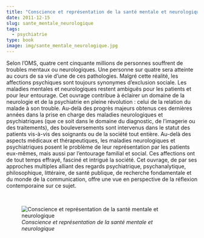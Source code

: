 ```yaml
---
title: "Conscience et représentation de la santé mentale et neurologique"
date: 2011-12-15
slug: sante_mentale_neurologique
tags:
  - psychiatrie
type: book
image: img/sante_mentale_neurologique.jpg
---
```


Selon l’OMS, quatre cent cinquante millions de personnes souffrent de troubles mentaux ou neurologiques.
Une personne sur quatre sera atteinte au cours de sa vie d’une de ces pathologies.
Malgré cette réalité, les affections psychiques sont toujours synonymes d’exclusion sociale.
Les maladies mentales et neurologiques restent ambiguës pour les patients et pour leur entourage.
Cet ouvrage contribue à éclairer un domaine de la neurologie et de la psychiatrie en pleine révolution : celui de la relation du malade à son trouble.
Au-delà des progrès majeurs obtenus ces dernières années dans la prise en charge des maladies neurologiques et psychiatriques (que ce soit dans le domaine du diagnostic, de l’imagerie ou des traitements), des bouleversements sont intervenus dans le statut des patients vis-à-vis des soignants ou de la société tout entière.
Au-delà des aspects médicaux et thérapeutiques, les maladies neurologiques et psychiatriques posent le problème de leur représentation par les patients eux-mêmes, mais aussi par l’entourage familial et social.
Ces affections ont de tout temps effrayé, fasciné et intrigué la société.
Cet ouvrage, de par ses approches multiples alliant des regards psychiatrique, psychanalytique, philosophique, littéraire, de santé publique, de recherche fondamentale et du monde de la communication, offre une vue en perspective de la réflexion contemporaine sur ce sujet. 

<br>

![_Conscience et représentation de la santé mentale et neurologique_](img/sante_mentale_neurologique.jpg)
